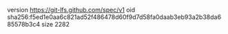 version https://git-lfs.github.com/spec/v1
oid sha256:f5ed1e0aa6c821ad52f486478d60f9d7d58fa0daab3eb93a2b38da685578b3c4
size 2282
